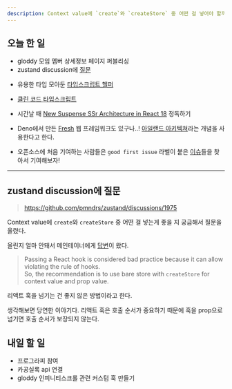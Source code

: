 ```yaml
---
description: Context value에 `create`와 `createStore` 중 어떤 걸 넣어야 할까?
---
```


## 오늘 한 일

- gloddy 모임 멤버 상세정보 페이지 퍼블리싱
- zustand discussion에 [질문](https://github.com/pmndrs/zustand/discussions/1975)

<Admonition type='note' title='✨'>

- 유용한 타입 모아둔 [타입스크립트 헬퍼](https://github.com/microsoft/TypeScript/issues/37663)
- [클린 코드 타입스크립트](https://github.com/738/clean-code-typescript)
- 시간날 때 [New Suspense SSr Architecture in React 18](https://github.com/reactwg/react-18/discussions/37) 정독하기

- Deno에서 만든 [Fresh](https://github.com/denoland/fresh) 웹 프레임워크도 있구나..! [아일랜드 아키텍쳐](https://jasonformat.com/islands-architecture/)라는 개념을 사용한다고 한다.

- 오픈소스에 처음 기여하는 사람들은 `good first issue` 라벨이 붙은 [이슈](https://github.com/issues?q=is%3Aopen+is%3Aissue+archived%3Afalse+label%3A%22good+first+issue%22+language%3Atypescript+)들을 찾아서 기여해보자!

</Admonition>

---

## zustand discussion에 질문

> https://github.com/pmndrs/zustand/discussions/1975

Context value에 `create`와 `createStore` 중 어떤 걸 넣는게 좋을 지 궁금해서 질문을 올렸다.

올린지 얼마 안돼서 메인테이너에게 [답변](https://github.com/pmndrs/zustand/discussions/1975#discussioncomment-6638278)이 왔다.

> Passing a React hook is considered bad practice because it can allow violating the rule of hooks.  
> So, the recommendation is to use bare store with `createStore` for context value and prop value.

리액트 훅을 넘기는 건 좋지 않은 방법이라고 한다.

생각해보면 당연한 이야기다. 리액트 훅은 호출 순서가 중요하기 때문에 훅을 prop으로 넘기면 호출 순서가 보장되지 않는다.

## 내일 할 일

- 프로그라피 참여
- 카공실록 api 연결
- gloddy 인피니티스크롤 관련 커스텀 훅 만들기
